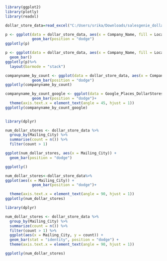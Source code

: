 ```r
library(ggplot2)
library(plotly)
library(readxl)
```


```r
dollar_store_data=read_excel("C:/Users/srika/Downloads/salesgenie_dollar_stores.xlsx")
```

```r
p <- ggplot(data = dollar_store_data, aes(x = Company_Name, fill = Location_Sales_Volume_Range)) +
            geom_bar(position = "dodge")
ggplotly(p)
```
```r
p <- ggplot(data = dollar_store_data, aes(x = Company_Name, fill = Location_Sales_Volume_Range))+
  geom_bar()
ggplotly(p)%>% 
  layout(barmode = "stack")
```

```r
companyname_by_count <- ggplot(data = dollar_store_data, aes(x = Company_Name)) +
            geom_bar(position = "dodge")
ggplotly(companyname_by_count)
```
```r
companyname_by_count_google <- ggplot(data = Google_Places_DollarStores, aes(x = name)) +
            geom_bar(position = "dodge")+
  theme(axis.text.x = element_text(angle = 45, hjust = 1))
ggplotly(companyname_by_count_google)
  
```
```r
library(dplyr)

num_dollar_stores <- dollar_store_data %>%
  group_by(Mailing_City) %>%
  summarise(count = n()) %>%
  filter(count > 1)

ggplot(num_dollar_stores, aes(x = Mailing_City)) +
  geom_bar(position = "dodge")

ggplotly()
```

```r
num_dollar_stores<-dollar_store_data%>%
ggplot(aes(x = Mailing_City)) +
            geom_bar(position = "dodge")+

  theme(axis.text.x = element_text(angle = 90, hjust = 1))
ggplotly(num_dollar_stores)
```
```r
library(dplyr)

num_dollar_stores <- dollar_store_data %>%
  group_by(Mailing_City) %>%
  summarize(count = n()) %>%
  filter(count > 1) %>%
  ggplot(aes(x = Mailing_City, y = count)) +
  geom_bar(stat = "identity", position = "dodge") +
  theme(axis.text.x = element_text(angle = 90, hjust = 1))

ggplotly(num_dollar_stores)
```

